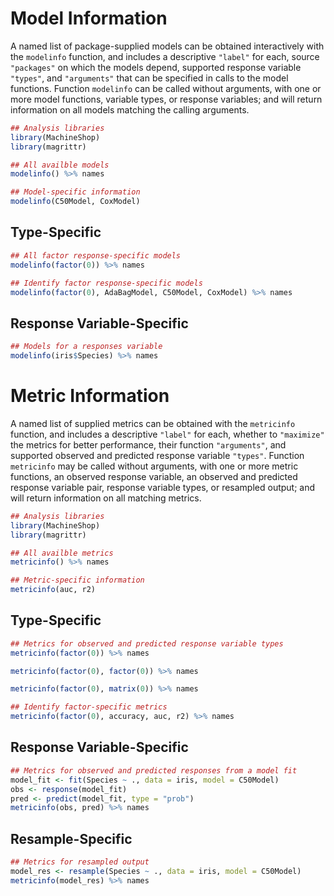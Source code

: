 # Model Information

A named list of package-supplied models can be obtained interactively with the `modelinfo` function, and includes a descriptive `"label"` for each, source `"packages"` on which the models depend, supported response variable `"types"`, and `"arguments"` that can be specified in calls to the model functions.  Function `modelinfo` can be called without arguments, with one or more model functions, variable types, or response variables; and will return information on all models matching the calling arguments.

```r
## Analysis libraries
library(MachineShop)
library(magrittr)

## All availble models
modelinfo() %>% names

## Model-specific information
modelinfo(C50Model, CoxModel)
```


## Type-Specific

```r
## All factor response-specific models
modelinfo(factor(0)) %>% names

## Identify factor response-specific models
modelinfo(factor(0), AdaBagModel, C50Model, CoxModel) %>% names
```


## Response Variable-Specific

```r
## Models for a responses variable
modelinfo(iris$Species) %>% names
```


# Metric Information

A named list of supplied metrics can be obtained with the `metricinfo` function, and includes a descriptive `"label"` for each, whether to `"maximize"` the metrics for better performance, their function `"arguments"`, and supported observed and predicted response variable `"types"`.  Function `metricinfo` may be called without arguments, with one or more metric functions, an observed response variable, an observed and predicted response variable pair, response variable types, or resampled output; and will return information on all matching metrics.

```r
## Analysis libraries
library(MachineShop)
library(magrittr)

## All availble metrics
metricinfo() %>% names

## Metric-specific information
metricinfo(auc, r2)
```


## Type-Specific

```r
## Metrics for observed and predicted response variable types
metricinfo(factor(0)) %>% names

metricinfo(factor(0), factor(0)) %>% names

metricinfo(factor(0), matrix(0)) %>% names

## Identify factor-specific metrics
metricinfo(factor(0), accuracy, auc, r2) %>% names
```


## Response Variable-Specific

```r
## Metrics for observed and predicted responses from a model fit
model_fit <- fit(Species ~ ., data = iris, model = C50Model)
obs <- response(model_fit)
pred <- predict(model_fit, type = "prob")
metricinfo(obs, pred) %>% names
```


## Resample-Specific

```r
## Metrics for resampled output
model_res <- resample(Species ~ ., data = iris, model = C50Model)
metricinfo(model_res) %>% names
```

